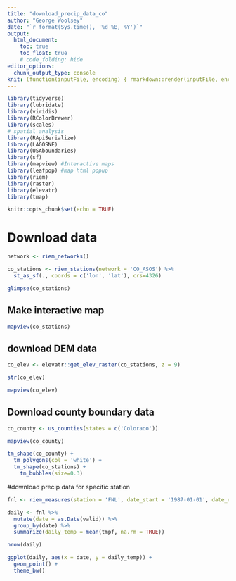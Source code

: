 ```yaml
---
title: "download_precip_data_co"
author: "George Woolsey"
date: "`r format(Sys.time(), '%d %B, %Y')`"
output: 
  html_document:
    toc: true
    toc_float: true
    # code_folding: hide
editor_options: 
  chunk_output_type: console
knit: (function(inputFile, encoding) { rmarkdown::render(inputFile, encoding = encoding, output_file = file.path(dirname(inputFile), 'index.html')) })
---
```


```r
library(tidyverse)
library(lubridate)
library(viridis)
library(RColorBrewer)
library(scales)
# spatial analysis
library(RApiSerialize)
library(LAGOSNE)
library(USAboundaries)
library(sf)
library(mapview) #Interactive maps
library(leafpop) #map html popup
library(riem)
library(raster)
library(elevatr)
library(tmap)

knitr::opts_chunk$set(echo = TRUE)
```

# Download data

```r

network <- riem_networks()

co_stations <- riem_stations(network = 'CO_ASOS') %>% 
  st_as_sf(., coords = c('lon', 'lat'), crs=4326)

glimpse(co_stations)

```

## Make interactive map

```r

mapview(co_stations)

```

## download DEM data

```r
co_elev <- elevatr::get_elev_raster(co_stations, z = 9)

str(co_elev)

mapview(co_elev)

```

## Download county boundary data

```r
co_county <- us_counties(states = c('Colorado'))

mapview(co_county)

tm_shape(co_county) +
  tm_polygons(col = 'white') +
  tm_shape(co_stations) +
    tm_bubbles(size=0.3)

```

#download precip data for specific station

```r

fnl <- riem_measures(station = 'FNL', date_start = '1987-01-01', date_end = '1999-12-31')

daily <- fnl %>% 
  mutate(date = as.Date(valid)) %>% 
  group_by(date) %>% 
  summarize(daily_temp = mean(tmpf, na.rm = TRUE))

nrow(daily)

ggplot(daily, aes(x = date, y = daily_temp)) +
  geom_point() +
  theme_bw()

```
